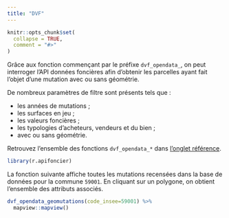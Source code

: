 ```yaml
---
title: "DVF"
---
```


```r
knitr::opts_chunk$set(
  collapse = TRUE,
  comment = "#>"
)
```

Grâce aux fonction commençant par le préfixe `dvf_opendata_`, on peut interroger l'API données foncières afin d'obtenir les parcelles ayant fait l'objet d'une mutation avec ou sans géométrie.

De nombreux paramètres de filtre sont présents tels que :

- les années de mutations ;
- les surfaces en jeu ;
- les valeurs foncières ;
- les typologies d'acheteurs, vendeurs et du bien ;
- avec ou sans géométrie.

Retrouvez l'ensemble des fonctions `dvf_opendata_*` dans [l'onglet référence](https://rcadot.github.io/r.apifoncier/reference/index.html#dvf-).
 

```r
library(r.apifoncier)
```

La fonction suivante affiche toutes les mutations recensées dans la base de données pour la commune `59001`.
En cliquant sur un polygone, on obtient l'ensemble des attributs associés.

```r
dvf_opendata_geomutations(code_insee=59001) %>% 
  mapview::mapview()
```
